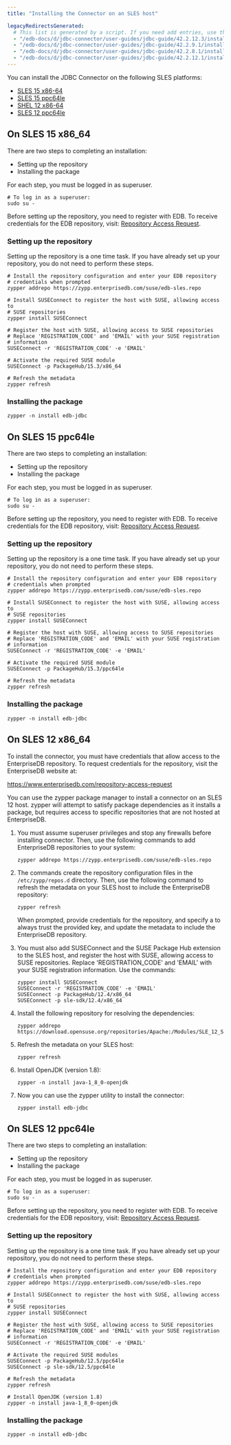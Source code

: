 ```yaml
---
title: "Installing the Connector on an SLES host"

legacyRedirectsGenerated:
  # This list is generated by a script. If you need add entries, use the `legacyRedirects` key.
  - "/edb-docs/d/jdbc-connector/user-guides/jdbc-guide/42.2.12.3/installing_the_connector_on_an_sles_12_host.html"
  - "/edb-docs/d/jdbc-connector/user-guides/jdbc-guide/42.2.9.1/installing_the_connector_on_an_sles_12_host.html"
  - "/edb-docs/d/jdbc-connector/user-guides/jdbc-guide/42.2.8.1/installing_the_connector_on_an_sles_12_host.html"
  - "/edb-docs/d/jdbc-connector/user-guides/jdbc-guide/42.2.12.1/installing_the_connector_on_an_sles_12_host.html"
---
```


You can install the JDBC Connector on the following SLES platforms:

-   [SLES 15 x86-64](#on-sles-15-x86_64)
-   [SLES 15 ppc64le](#on-sles-15-ppc64le)
-   [SHEL 12 x86-64](#on-sles-12-x86_64)
-   [SLES 12 ppc64le](#on-sles-12-ppc64le)

## On SLES 15 x86_64

There are two steps to completing an installation:

- Setting up the repository
- Installing the package

For each step, you must be logged in as superuser.

```shell
# To log in as a superuser:
sudo su -
```

Before setting up the repository, you need to register with EDB. To receive credentials for the EDB repository, visit: [Repository Access Request](https://www.enterprisedb.com/repository-access-request).

### Setting up the repository

Setting up the repository is a one time task. If you have already set up your repository, you do not need to perform these steps.

```shell
# Install the repository configuration and enter your EDB repository 
# credentials when prompted
zypper addrepo https://zypp.enterprisedb.com/suse/edb-sles.repo

# Install SUSEConnect to register the host with SUSE, allowing access to 
# SUSE repositories
zypper install SUSEConnect

# Register the host with SUSE, allowing access to SUSE repositories
# Replace 'REGISTRATION_CODE' and 'EMAIL' with your SUSE registration 
# information
SUSEConnect -r 'REGISTRATION_CODE' -e 'EMAIL'

# Activate the required SUSE module
SUSEConnect -p PackageHub/15.3/x86_64

# Refresh the metadata
zypper refresh
```

### Installing the package

```shell
zypper -n install edb-jdbc
```


## On SLES 15 ppc64le


There are two steps to completing an installation:

- Setting up the repository
- Installing the package

For each step, you must be logged in as superuser.

```shell
# To log in as a superuser:
sudo su -
```

Before setting up the repository, you need to register with EDB. To receive credentials for the EDB repository, visit: [Repository Access Request](https://www.enterprisedb.com/repository-access-request).

### Setting up the repository

Setting up the repository is a one time task. If you have already set up your repository, you do not need to perform these steps.

```shell
# Install the repository configuration and enter your EDB repository 
# credentials when prompted
zypper addrepo https://zypp.enterprisedb.com/suse/edb-sles.repo

# Install SUSEConnect to register the host with SUSE, allowing access to 
# SUSE repositories
zypper install SUSEConnect

# Register the host with SUSE, allowing access to SUSE repositories
# Replace 'REGISTRATION_CODE' and 'EMAIL' with your SUSE registration 
# information
SUSEConnect -r 'REGISTRATION_CODE' -e 'EMAIL'

# Activate the required SUSE module
SUSEConnect -p PackageHub/15.3/ppc64le

# Refresh the metadata
zypper refresh
```

### Installing the package

```shell
zypper -n install edb-jdbc
```


<div id="installing_the_connector_on_an_sles_12_host" class="registered_link"></div>

## On SLES 12 x86_64

To install the connector, you must have credentials that allow access to the EnterpriseDB repository. To request credentials for the repository, visit the EnterpriseDB website at:

<https://www.enterprisedb.com/repository-access-request>

You can use the zypper package manager to install a connector on an SLES 12 host. zypper will attempt to satisfy package dependencies as it installs a package, but requires access to specific repositories that are not hosted at EnterpriseDB.

1.  You must assume superuser privileges and stop any firewalls before installing connector. Then, use the following commands to add EnterpriseDB repositories to your system:

    ```text
    zypper addrepo https://zypp.enterprisedb.com/suse/edb-sles.repo
    ```

2.  The commands create the repository configuration files in the `/etc/zypp/repos.d` directory. Then, use the following command to refresh the metadata on your SLES host to include the EnterpriseDB repository:

    ```text
    zypper refresh
    ```

    When prompted, provide credentials for the repository, and specify a to always trust the provided key, and update the metadata to include the EnterpriseDB repository.

3.  You must also add SUSEConnect and the SUSE Package Hub extension to the SLES host, and register the host with SUSE, allowing access to SUSE repositories. Replace 'REGISTRATION_CODE' and 'EMAIL' with your SUSE registration information. Use the commands:

    ```text
    zypper install SUSEConnect
    SUSEConnect -r 'REGISTRATION_CODE' -e 'EMAIL'
    SUSEConnect -p PackageHub/12.4/x86_64
    SUSEConnect -p sle-sdk/12.4/x86_64
    ```

4.  Install the following repository for resolving the dependencies:

    ```text
    zypper addrepo https://download.opensuse.org/repositories/Apache:/Modules/SLE_12_SP4/Apache:Modules.repo
    ```

5.  Refresh the metadata on your SLES host:
    ```text
    zypper refresh
    ```

6. Install OpenJDK (version 1.8):

    ```text
    zypper -n install java-1_8_0-openjdk
    ```

7.  Now you can use the zypper utility to install the connector:

    ```text
    zypper install edb-jdbc
    ```

## On SLES 12 ppc64le


There are two steps to completing an installation:

- Setting up the repository
- Installing the package


For each step, you must be logged in as superuser.

```shell
# To log in as a superuser:
sudo su -
```

Before setting up the repository, you need to register with EDB. To receive credentials for the EDB repository, visit: [Repository Access Request](https://www.enterprisedb.com/repository-access-request).

### Setting up the repository

Setting up the repository is a one time task. If you have already set up your repository, you do not need to perform these steps.

```shell
# Install the repository configuration and enter your EDB repository 
# credentials when prompted
zypper addrepo https://zypp.enterprisedb.com/suse/edb-sles.repo

# Install SUSEConnect to register the host with SUSE, allowing access to 
# SUSE repositories
zypper install SUSEConnect

# Register the host with SUSE, allowing access to SUSE repositories
# Replace 'REGISTRATION_CODE' and 'EMAIL' with your SUSE registration 
# information
SUSEConnect -r 'REGISTRATION_CODE' -e 'EMAIL'

# Activate the required SUSE modules
SUSEConnect -p PackageHub/12.5/ppc64le
SUSEConnect -p sle-sdk/12.5/ppc64le

# Refresh the metadata
zypper refresh

# Install OpenJDK (version 1.8) 
zypper -n install java-1_8_0-openjdk
```

### Installing the package

```shell
zypper -n install edb-jdbc
```

